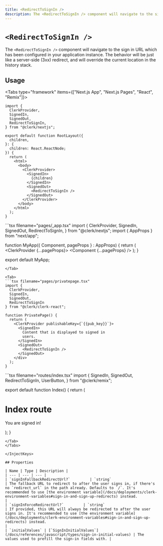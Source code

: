```yaml
---
title: <RedirectToSignIn />
description: The <RedirectToSignIn /> component will navigate to the sign in URL which has been configured in your application instance. The behavior will be just like a server-side (3xx) redirect, and will override the current location in the history stack.
---
```


# `<RedirectToSignIn />`

The `<RedirectToSignIn />` component will navigate to the sign in URL which has been configured in your application instance. The behavior will be just like a server-side (3xx) redirect, and will override the current location in the history stack.

## Usage

<InjectKeys>

<Tabs type="framework" items={["Next.js App", "Next.js Pages", "React", "Remix"]}>
  <Tab>
  ```tsx filename="pages/_app.tsx"
  import {
    ClerkProvider,
    SignedIn,
    SignedOut,
    RedirectToSignIn,
  } from "@clerk/nextjs";

  export default function RootLayout({
    children,
  }: {
    children: React.ReactNode;
  }) {
    return (
      <html>
        <body>
          <ClerkProvider>
            <SignedIn>
              {children}
            </SignedIn>
            <SignedOut>
              <RedirectToSignIn />
            </SignedOut>
          </ClerkProvider>
        </body>
      </html>
    );
  }
  ```
  </Tab>
  <Tab>
  ```tsx filename="pages/_app.tsx"
  import {
    ClerkProvider,
    SignedIn,
    SignedOut,
    RedirectToSignIn,
  } from "@clerk/nextjs";
  import { AppProps } from "next/app";

  function MyApp({ Component, pageProps } : AppProps) {
    return (
      <ClerkProvider {...pageProps}>
        <SignedIn>
          <Component {...pageProps} />
        </SignedIn>
        <SignedOut>
          <RedirectToSignIn />
        </SignedOut>
      </ClerkProvider>
    );
  }

  export default MyApp;
  ```
  </Tab>

  <Tab>
  ```tsx filename="pages/privatepage.tsx"
  import {
    ClerkProvider,
    SignedIn,
    SignedOut,
    RedirectToSignIn
  } from "@clerk/clerk-react";

  function PrivatePage() {
    return (
      <ClerkProvider publishableKey={`{{pub_key}}`}>
        <SignedIn>
          Content that is displayed to signed in
          users.
        </SignedIn>
        <SignedOut>
          <RedirectToSignIn />
        </SignedOut>
      </div>
    );
  }

  ```
  </Tab>

  <Tab>
  ```tsx filename="routes/index.tsx"
  import {
    SignedIn,
    SignedOut,
    RedirectToSignIn,
    UserButton,
  } from "@clerk/remix";

  export default function Index() {
    return (
      <div>
        <SignedIn>
          <h1>Index route</h1>
          <p>You are signed in!</p>
          <UserButton />
        </SignedIn>
        <SignedOut>
          <RedirectToSignIn />
        </SignedOut>
      </div>
    );
  }
  ```
  </Tab>
</Tabs>

</InjectKeys>

## Properties

| Name | Type | Description |
| --- | --- | --- |
| `signInFallbackRedirectUrl?`         | `string`                                                                              | The fallback URL to redirect to after the user signs in, if there's no `redirect_url` in the path already. Defaults to `/`. It's recommended to use [the environment variable](/docs/deployments/clerk-environment-variables#sign-in-and-sign-up-redirects) instead.                                                                                                                                                                            |
| `signInForceRedirectUrl?`         | `string`                                                                              | If provided, this URL will always be redirected to after the user signs in. It's recommended to use [the environment variable](/docs/deployments/clerk-environment-variables#sign-in-and-sign-up-redirects) instead.                                                                                                                                                                            |
| `initialValues` | [`SignInInitialValues`](/docs/references/javascript/types/sign-in-initial-values) | The values used to prefill the sign-in fields with. |
